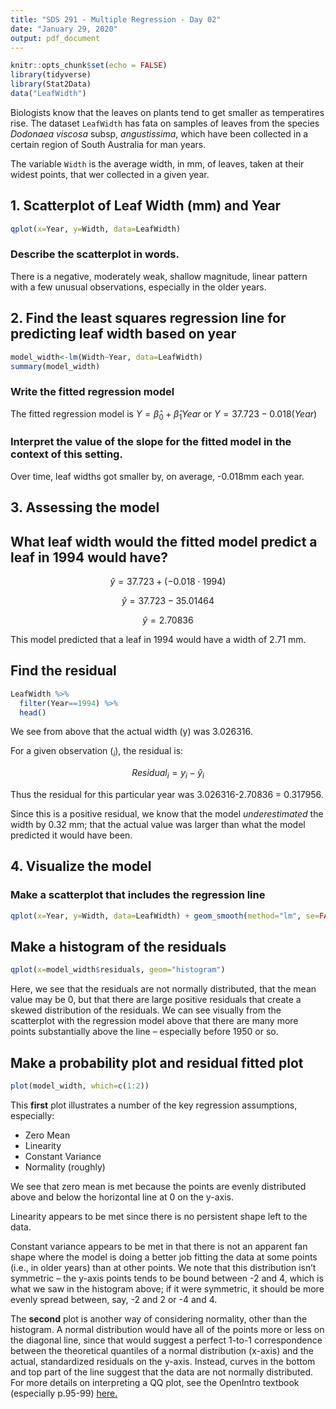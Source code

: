 ```yaml
---
title: "SDS 291 - Multiple Regression - Day 02"
date: "January 29, 2020"
output: pdf_document
---
```



```r
knitr::opts_chunk$set(echo = FALSE)
library(tidyverse)
library(Stat2Data)
data("LeafWidth")
```

Biologists know that the leaves on plants tend to get smaller as temperatires rise. The dataset `LeafWidth` has fata on samples of leaves from the species _Dodonaea viscosa_ subsp, _angustissima_, which have been collected in a certain region of South Australia for man years.

The variable `Width` is the average width, in mm, of leaves, taken at their widest points, that wer collected in a given year.


## 1. Scatterplot of Leaf Width (mm) and Year

```r
qplot(x=Year, y=Width, data=LeafWidth)
```

### Describe the scatterplot in words.

There is a negative, moderately weak, shallow magnitude, linear pattern with a few unusual observations, especially in the older years.


## 2. Find the least squares regression line for predicting leaf width based on year

```r
model_width<-lm(Width~Year, data=LeafWidth)
summary(model_width)
```


### Write the fitted regression model

The fitted regression model is $Y = \hat{\beta}_0 + \hat{\beta}_1Year$ or $Y = 37.723 - 0.018(Year)$

### Interpret the value of the slope for the fitted model in the context of this setting.

Over time, leaf widths got smaller by, on average, -0.018mm each year.


## 3. Assessing the model

## What leaf width would the fitted model predict a leaf in 1994 would have?

$$ \hat{y} = 37.723 + (-0.018 \cdot 1994) $$

$$ \hat{y} = 37.723 -35.01464 $$

$$ \hat{y} = 2.70836 $$

This model predicted that a leaf in 1994 would have a width of 2.71 mm.

## Find the residual 

```r
LeafWidth %>%
  filter(Year==1994) %>%
  head()
```

We see from above that the actual width (y) was 3.026316.

For a given observation ($_i$), the residual is:

$$ Residual_i = y_i - \hat{y}_i $$

Thus the residual for this particular year was 3.026316-2.70836 = 0.317956.

Since this is a positive residual, we know that the model _underestimated_ the width by 0.32 mm; that the actual value was larger than what the model predicted it would have been.

## 4. Visualize the model


### Make a scatterplot that includes the regression line

```r
qplot(x=Year, y=Width, data=LeafWidth) + geom_smooth(method="lm", se=FALSE)
```


## Make a histogram of the residuals

```r
qplot(x=model_width$residuals, geom="histogram")
```

Here, we see that the residuals are not normally distributed, that the mean value may be 0, but that there are large positive residuals that create a skewed distribution of the residuals. We can see visually from the scatterplot with the regression model above that there are many more points substantially above the line -- especially before 1950 or so.

## Make a probability plot and residual fitted plot

```r
plot(model_width, which=c(1:2))
```

This **first** plot illustrates a number of the key regression assumptions, especially:

- Zero Mean
- Linearity
- Constant Variance
- Normality (roughly)


We see that zero mean is met because the points are evenly distributed above and below the horizontal line at 0 on the y-axis.

Linearity appears to be met since there is no persistent shape left to the data.

Constant variance appears to be met in that there is not an apparent fan shape where the model is doing a better job fitting the data at some points (i.e., in older years) than at other points. We note that this distribution isn't symmetric -- the y-axis points tends to be bound between -2 and 4, which is what we saw in the histogram above; if it were symmetric, it should be more evenly spread between, say, -2 and 2 or -4 and 4.

The **second** plot is another way of considering normality, other than the histogram. A normal distribution would have all of the points more or less on the diagonal line, since that would suggest a perfect 1-to-1 correspondence between the theoretical quantiles of a normal distribution (x-axis) and the actual, standardized residuals on the y-axis. Instead, curves in the bottom and top part of the line suggest that the data are not normally distributed.  For more details on interpreting a QQ plot, see the OpenIntro textbook (especially p.95-99) [here.](https://drive.google.com/file/d/0B-DHaDEbiOGkRHNndUlBaHVmaGM/edit)
